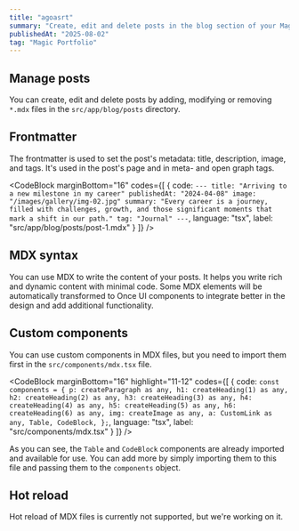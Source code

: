 ```yaml
---
title: "agoasrt"
summary: "Create, edit and delete posts in the blog section of your Magic Portfolio."
publishedAt: "2025-08-02"
tag: "Magic Portfolio"
---
```


## Manage posts

You can create, edit and delete posts by adding, modifying or removing `*.mdx` files in the `src/app/blog/posts` directory.

## Frontmatter

The frontmatter is used to set the post's metadata: title, description, image, and tags. It's used in the post's page and in meta- and open graph tags.

<CodeBlock
    marginBottom="16"
    codes={[
      {
        code:
`---
title: "Arriving to a new milestone in my career"
publishedAt: "2024-04-08"
image: "/images/gallery/img-02.jpg"
summary: "Every career is a journey, filled with challenges, growth, and those significant moments that mark a shift in our path."
tag: "Journal"
---`,
        language: "tsx",
        label: "src/app/blog/posts/post-1.mdx"
      }
    ]}
/>

## MDX syntax

You can use MDX to write the content of your posts. It helps you write rich and dynamic content with minimal code. Some MDX elements will be automatically transformed to Once UI components to integrate better in the design and add additional functionality.

## Custom components

You can use custom components in MDX files, but you need to import them first in the `src/components/mdx.tsx` file.

<CodeBlock
    marginBottom="16"
    highlight="11-12"
    codes={[
      {
        code:
`const components = {
    p: createParagraph as any,
    h1: createHeading(1) as any,
    h2: createHeading(2) as any,
    h3: createHeading(3) as any,
    h4: createHeading(4) as any,
    h5: createHeading(5) as any,
    h6: createHeading(6) as any,
    img: createImage as any,
    a: CustomLink as any,
    Table,
    CodeBlock,
};`,
        language: "tsx",
        label: "src/components/mdx.tsx"
      }
    ]}
/>

As you can see, the `Table` and `CodeBlock` components are already imported and available for use. You can add more by simply importing them to this file and passing them to the `components` object.

## Hot reload

Hot reload of MDX files is currently not supported, but we're working on it.
